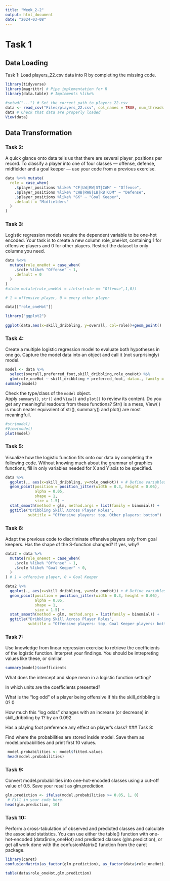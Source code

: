 ```yaml
---
title: "Week_2-2"
output: html_document
date: "2024-03-08"
---
```


# Task 1

## Data Loading

Task 1: Load players_22.csv data into R by completing the missing code.

```r
library(tidyverse)
library(magrittr) # Pipe implementation for R
library(data.table) # Implements %like%

#setwd("...") # Set the correct path to players_22.csv
data <- read_csv("Files/players_22.csv", col_names = TRUE, num_threads = 4) # Read data into R
data # Check that data are properly loaded 
View(data)
```

## Data Transformation

### Task 2:

A quick glance onto data tells us that there are several player_positions per record. To classify a player into one of four classes — offense, defense, midfielder and a goal keeper — use your code from a previous exercise.

```r
data %<>% mutate(
  role = case_when(
    .$player_positions %like% "CF|LW|RW|ST|CAM" ~ "Offense",
    .$player_positions %like% "LWB|RWB|LB|RB|CDM" ~ "Defense",
    .$player_positions %like% "GK" ~ "Goal Keeper",
    .default = "Midfielders"
  )
)
```

### Task 3:

Logistic regression models require the dependent variable to be one-hot encoded. Your task is to create a new column role_oneHot, containing 1 for offensive players and 0 for other players. Restrict the dataset to only columns you need.

```r
data %<>% 
  mutate(role_oneHot = case_when(
    .$role %like% "Offense" ~ 1,
    .default = 0
  )
)
#alebo mutate(role_oneHot = ifelse(role == "Offense",1,0))

# 1 = offensive player, 0 = every other player
```

```r
data[["role_oneHot"]]
```

```r
library("ggplot2")
 
ggplot(data,aes(x=skill_dribbling, y=overall, col=role))+geom_point()
```

### Task 4:

Create a multiple logistic regression model to evaluate both hypotheses in one go. Capture the model data into an object and call it (not surprisingly) model.

```r
model <- data %>%
  select(overall,preferred_foot,skill_dribbling,role_oneHot) %$%
  glm(role_oneHot ~ skill_dribbling + preferred_foot, data=., family = binomial) # Fill in your code here. 
summary(model)
```

Check the type/class of the `model` object. Apply `summary()`, `str()` and `View()` and `plot()` to review its content. Do you get any meaningful readouts from these functions? Str() is a mess, View( ) is much neater equivalent of str(), summary() and plot() are most meaningfull.

```r
#str(model)
#View(model)
plot(model)
```

### Task 5:

Visualize how the logistic function fits onto our data by completing the following code. Without knowing much about the grammar of graphics functions, fill in only variables needed for X and Y axis to be specified.

```r
data %>%
  ggplot(., aes(x=skill_dribbling, y=role_oneHot)) + # Define variables for X an Y axix in aes()
  geom_point(position = position_jitter(width = 0.3, height = 0.06), 
             alpha = 0.05, 
             shape = 1, 
             size = 1.5) + 
  stat_smooth(method = glm, method.args = list(family = binomial)) +
  ggtitle("Dribbling Skill Across Player Roles", 
          subtitle = "Offensive players: top, Other players: bottom")
```

### Task 6:

Adapt the previous code to discriminate offensive players only from goal keepers. Has the shape of the S-function changed? If yes, why?

```r
data2 = data %>% 
  mutate(role_oneHot = case_when(
    .$role %like% "Offense" ~ 1,
    .$role %like% "Goal Keeper" ~ 0,
  )
) # 1 = offensive player, 0 = Goal Keeper

data2 %>%
  ggplot(., aes(x=skill_dribbling, y=role_oneHot)) + # Define variables for X an Y axix in aes()
  geom_point(position = position_jitter(width = 0.3, height = 0.06), 
             alpha = 0.05, 
             shape = 1, 
             size = 1.5) + 
  stat_smooth(method = glm, method.args = list(family = binomial)) +
  ggtitle("Dribbling Skill Across Player Roles", 
          subtitle = "Offensive players: top, Goal Keeper players: bottom")
```

### Task 7:

Use knowledge from linear regression exercise to retrieve the coefficients of the logistic function. Interpret your findings. You should be intrepreting values like these, or similar.

```r
summary(model)$coefficients
```

What does the intercept and slope mean in a logistic function setting?

In which units are the coefficients presented?

What is the "log odd" of a player being offensive if his the skill_dribbling is 0? 0

How much this "log odds" changes with an increase (or decrease) in skill_dribbling by 1? by an 0.092

Has a playing foot preference any effect on player’s class? \### Task 8:

Find where the probabilities are stored inside model. Save them as model.probabilities and print first 10 values.

```r
 model.probabilities <- model$fitted.values
 head(model.probabilities)
```

### Task 9:

Convert model.probabilities into one-hot-encoded classes using a cut-off value of 0.5. Save your result as glm.prediction.

```r
glm.prediction <- ifelse(model.probabilities >= 0.05, 1, 0)
 # Fill in your code here. 
head(glm.prediction, 10)
```

### Task 10:

Perform a cross-tabulation of observed and predicted classes and calculate the associated statistics. You can use either the table() function with one-hot-encoded (data\$role_oneHot) and predicted classes (glm.prediction), or get all work done with the confusionMatrix() function from the caret package.

```r
library(caret)
confusionMatrix(as_factor(glm.prediction), as_factor(data$role_oneHot), positive = "1")
```

```r
table(data$role_oneHot,glm.prediction)
```
